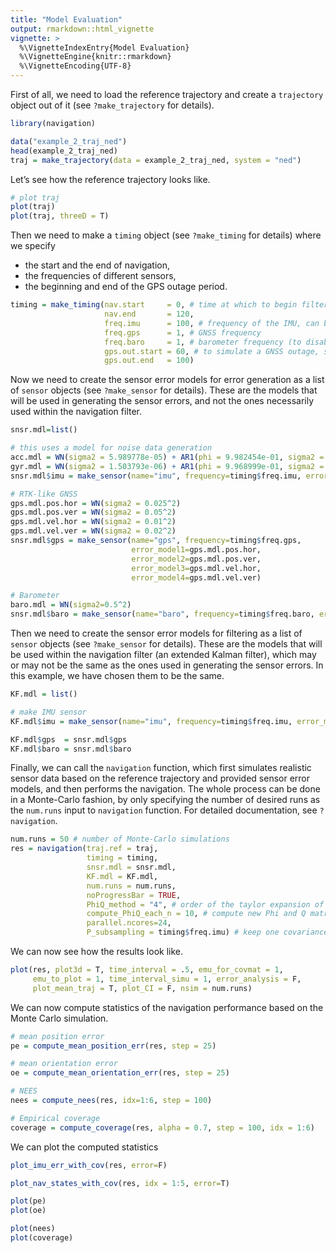 ```yaml
---
title: "Model Evaluation"
output: rmarkdown::html_vignette
vignette: >
  %\VignetteIndexEntry{Model Evaluation}
  %\VignetteEngine{knitr::rmarkdown}
  %\VignetteEncoding{UTF-8}
---
```


First of all, we need to load the reference trajectory and create a `trajectory` object out of it (see `?make_trajectory` for details).

```r
library(navigation)
```


```r
data("example_2_traj_ned") 
head(example_2_traj_ned)
traj = make_trajectory(data = example_2_traj_ned, system = "ned")
```


Let's see how the reference trajectory looks like.
```r
# plot traj
plot(traj)
plot(traj, threeD = T)
```


Then we need to make a `timing` object (see `?make_timing` for details) where we specify

* the start and the end of navigation,
* the frequencies of different sensors,
* the beginning and end of the GPS outage period.

```r
timing = make_timing(nav.start     = 0, # time at which to begin filtering
                     nav.end       = 120, 
                     freq.imu      = 100, # frequency of the IMU, can be slower wrt trajectory frequency
                     freq.gps      = 1, # GNSS frequency
                     freq.baro     = 1, # barometer frequency (to disable, put it very low, e.g. 1e-5)
                     gps.out.start = 60, # to simulate a GNSS outage, set a time before nav.end
                     gps.out.end   = 100)

```


Now we need to create the sensor error models for error generation as a list of `sensor` objects (see `?make_sensor` for details). These are the models that will be used in generating the sensor errors, and not the ones necessarily used within the navigation filter.

```r
snsr.mdl=list()

# this uses a model for noise data generation
acc.mdl = WN(sigma2 = 5.989778e-05) + AR1(phi = 9.982454e-01, sigma2 = 1.848297e-10) + AR1(phi = 9.999121e-01, sigma2 = 2.435414e-11) + AR1(phi = 9.999998e-01, sigma2 = 1.026718e-12)
gyr.mdl = WN(sigma2 = 1.503793e-06) + AR1(phi = 9.968999e-01, sigma2 = 2.428980e-11) + AR1(phi = 9.999001e-01, sigma2 = 1.238142e-12)
snsr.mdl$imu = make_sensor(name="imu", frequency=timing$freq.imu, error_model1=acc.mdl, error_model2=gyr.mdl)

# RTK-like GNSS 
gps.mdl.pos.hor = WN(sigma2 = 0.025^2)
gps.mdl.pos.ver = WN(sigma2 = 0.05^2)
gps.mdl.vel.hor = WN(sigma2 = 0.01^2)
gps.mdl.vel.ver = WN(sigma2 = 0.02^2)
snsr.mdl$gps = make_sensor(name="gps", frequency=timing$freq.gps,
                           error_model1=gps.mdl.pos.hor,
                           error_model2=gps.mdl.pos.ver,
                           error_model3=gps.mdl.vel.hor,
                           error_model4=gps.mdl.vel.ver)

# Barometer
baro.mdl = WN(sigma2=0.5^2)
snsr.mdl$baro = make_sensor(name="baro", frequency=timing$freq.baro, error_model1=baro.mdl)

```



Then we need to create the sensor error models for filtering as a list of `sensor` objects (see `?make_sensor` for details). These are the models that will be used within the navigation filter (an extended Kalman filter), which may or may not be the same as the ones used in generating the sensor errors. In this example, we have chosen them to be the same.

```r
KF.mdl = list()

# make IMU sensor
KF.mdl$imu = make_sensor(name="imu", frequency=timing$freq.imu, error_model1=acc.mdl, error_model2=gyr.mdl)

KF.mdl$gps  = snsr.mdl$gps
KF.mdl$baro = snsr.mdl$baro
```


Finally, we can call the `navigation` function, which first simulates realistic sensor data based on the reference trajectory and provided sensor error models, and then performs the navigation. The whole process can be done in a Monte-Carlo fashion, by only specifying the number of desired runs as the `num.runs` input to `navigation` function. For detailed documentation, see `?navigation`.

```r
num.runs = 50 # number of Monte-Carlo simulations
res = navigation(traj.ref = traj,
                 timing = timing,
                 snsr.mdl = snsr.mdl,
                 KF.mdl = KF.mdl,
                 num.runs = num.runs,
                 noProgressBar = TRUE,
                 PhiQ_method = "4", # order of the taylor expansion of the matrix exponential used to compute Phi and Q matrices
                 compute_PhiQ_each_n = 10, # compute new Phi and Q matrices every n IMU steps (execution time optimization)
                 parallel.ncores=24,
                 P_subsampling = timing$freq.imu) # keep one covariance every second
```


We can now see how the results look like. 


```r
plot(res, plot3d = T, time_interval = .5, emu_for_covmat = 1,
     emu_to_plot = 1, time_interval_simu = 1, error_analysis = F,
     plot_mean_traj = T, plot_CI = F, nsim = num.runs)
```


We can now compute statistics of the navigation performance based on the Monte Carlo simulation.
```r
# mean position error
pe = compute_mean_position_err(res, step = 25)

# mean orientation error
oe = compute_mean_orientation_err(res, step = 25)
```


```r
# NEES
nees = compute_nees(res, idx=1:6, step = 100)

# Empirical coverage
coverage = compute_coverage(res, alpha = 0.7, step = 100, idx = 1:6)
```

We can plot the computed statistics

```r
plot_imu_err_with_cov(res, error=F)
```


```r
plot_nav_states_with_cov(res, idx = 1:5, error=T)

plot(pe)
plot(oe)
```


```r
plot(nees)
plot(coverage)
```


